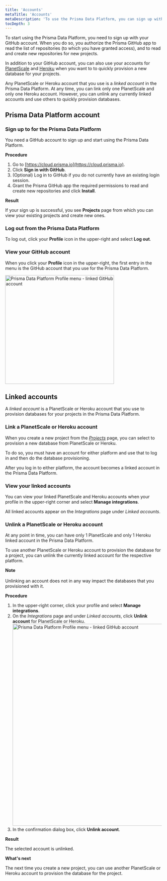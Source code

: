 ```yaml
---
title: 'Accounts'
metaTitle: 'Accounts'
metaDescription: 'To use the Prisma Data Platform, you can sign up with your GitHub account. If you already have an existing GitHub login session, '
tocDepth: 3
---
```

<TopBlock>

To start using the Prisma Data Platform, you need to sign up with your GitHub account. When you do so, you authorize the Prisma GitHub app to read the list of repositories (to which you have granted access), and to read and create new repositories for new projects.

In addition to your GitHub account, you can also use your accounts for [PlanetScale](https://planetscale.com/) and [Heroku](https://www.heroku.com/) when you want to  to quickly provision a new database for your projects.

Any PlanetScale or Heroku account that you use is a _linked account_ in the Prisma Data Platform. At any time, you can link only one PlanetScale and only one Heroku account. However, you can unlink any currently linked accounts and use others to quickly provision databases.
</TopBlock>

## Prisma Data Platform account

### Sign up to for the Prisma Data Platform

You need a GitHub account to sign up and start using the Prisma Data Platform.

**Procedure**

1. Go to [https://cloud.prisma.io](https://cloud.prisma.io).
2. Click **Sign in with GitHub**.
3. (Optional) Log in to GitHub if you do not currently have an existing login session.
4. Grant the Prisma GitHub app the required permissions to read and create new repositories and click **Install**.

**Result**

If your sign up is successful, you see **Projects** page from which you can view your existing projects and create new ones.

### Log out from the Prisma Data Platform

To log out, click your **Profile** icon in the upper-right and select **Log out**.

### View your GitHub account

When you click your **Profile** icon in the upper-right, the first entry in the menu is the GitHub account that you use for the Prisma Data Platform.

<img
     src="https://res.cloudinary.com/prismaio/image/upload/v1663241566/docs/pdp/profile-menu-github-account_lctpzi.png"
     width="350px"
     alt="Prisma Data Platform Profile menu - linked GitHub account"
   />


## Linked accounts

A _linked account_ is a PlanetScale or Heroku account that you use to provision databases for your projects in the Prisma Data Platform.

### Link a PlanetScale or Heroku account

When you create a new project from the [_Projects_](https://cloud.prisma.io/projects) page, you can select to provision a new database from PlanetScale or Heroku. 

To do so, you must have an account for either platform and use that to log in and then do the database provisioning.

After you log in to either platform, the account becomes a linked account in the Prisma Data Platform.

### View your linked accounts

You can view your linked PlanetScale and Heroku accounts when your profile in the upper-right corner and select **Manage integrations**.

All linked accounts appear on the _Integrations_ page under _Linked accounts_.

### Unlink a PlanetScale or Heroku account

At any point in time, you can have only 1 PlanetScale and only 1 Heroku linked account in the Prisma Data Platform.

To use another PlanetScale or Heroku account to provision the database for a project, you can unlink the currently linked account for the respective platform.

<Admonition>

**Note**<br /><br />
Unlinking an account does not in any way impact the databases that you provisioned with it.

</Admonition>

**Procedure**

1. In the upper-right corner, click your profile and select **Manage integrations**.
2. On the _Integrations_ page and under _Linked accounts_, click **Unlink account** for PlanetScale or Heroku.
    <img
        src="https://res.cloudinary.com/prismaio/image/upload/v1663243227/docs/pdp/manage-integrations-unlink-heroku-planetscale-account_qsrlx7.png"
        width="650px"
        alt="Prisma Data Platform Profile menu - linked GitHub account"
    />
3. In the confirmation dialog box, click **Unlink account**.

**Result**

The selected account is unlinked.

**What's next**

The next time you create a new project, you can use another PlanetScale or Heroku account to provision the database for the project.